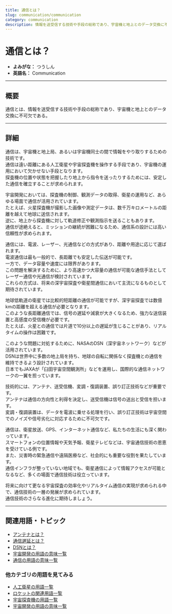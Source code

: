 ```yaml
---
title: 通信とは？
slug: communication/communication
category: communication
description: 情報を送受信する技術や手段の総称であり、宇宙機と地上とのデータ交換に不可欠である通信について、その定義や用語の意味について解説します
---
```



<Head>
  <script type="application/ld+json">
    {`{
      "@context": "https://schema.org",
      "@type": "DefinedTerm",
      "name": "通信",
      "inDefinedTermSet": "https://www.space-portal.org",
      "termCode": "communication/communication",
      "description": "情報を送受信する技術や手段の総称であり、宇宙機と地上とのデータ交換に不可欠である通信について、その定義や用語の意味及びその内容について解説します",
      "url": "https://www.space-portal.org/docs/communication/communication"
    }`}
  </script>
</Head>

# 通信とは？

- **よみがな：** つうしん  
- **英語名：** Communication  

---

## 概要

通信とは、情報を送受信する技術や手段の総称であり、宇宙機と地上とのデータ交換に不可欠である。

---

## 詳細

通信は、宇宙機と地上局、あるいは宇宙機同士の間で情報をやり取りするための技術です。  
通信は遠い距離にある人工衛星や宇宙探査機を操作する手段であり、宇宙機の運用において欠かせない手段となります。  
探査機の位置や状態を把握したり地上から指令を送ったりするためには、安定した通信を確立することが求められます。

宇宙開発においては、探査機の制御、観測データの取得、衛星の運用など、あらゆる場面で通信が活用されています。  
たとえば、火星探査機が撮影した画像や測定データは、数千万キロメートルの距離を越えて地球に送信されます。  
逆に、地上から探査機に対して軌道修正や観測指示を送ることもあります。  
通信が途絶えると、ミッションの継続が困難になるため、通信系の設計には高い信頼性が求められます。  

通信には、電波、レーザー、光通信などの方式があり、距離や用途に応じて選ばれます。  
電波通信は最も一般的で、長距離でも安定した伝送が可能です。  
一方で、データ容量や速度には限界があります。  
この問題を解決するために、より高速かつ大容量の通信が可能な通信手法としてレーザー通信や光通信が検討されています。  
これらの方式は、将来の深宇宙探査や衛星間通信において主流になるものとして期待されています。  

地球低軌道の衛星では比較的短距離の通信が可能ですが、深宇宙探査では数億kmの距離を超える通信が必要となります。  
このような長距離通信では、信号の遅延や減衰が大きくなるため、強力な送信装置と高感度の受信機が必要です。  
たとえば、火星との通信では片道で10分以上の遅延が生じることがあり、リアルタイムの操作は困難です。  

このような問題に対処するために、NASAのDSN（深宇宙ネットワーク）などが活用されています。  
DSNは世界中に多数の地上局を持ち、地球の自転に関係なく探査機との通信を維持できるよう設計されています。  
日本でもJAXAが「臼田宇宙空間観測所」などを運用し、国際的な通信ネットワークの一翼を担っています。  

技術的には、アンテナ、送受信機、変調・復調装置、誤り訂正技術などが重要です。  
アンテナは通信の方向性と利得を決定し、送受信機は信号の送出と受信を担います。  
変調・復調装置は、データを電波に乗せる処理を行い、誤り訂正技術は宇宙空間でのノイズや信号劣化に対応するために不可欠です。  

通信は、衛星放送、GPS、インターネット通信など、私たちの生活にも深く関わっています。  
スマートフォンの位置情報や天気予報、衛星テレビなどは、宇宙通信技術の恩恵を受けている例です。  
また、災害時の緊急通信や遠隔医療など、社会的にも重要な役割を果たしています。  
通信インフラが整っていない地域でも、衛星通信によって情報アクセスが可能となるなど、多くの場面で通信技術は役立っています。  

将来に向けて更なる宇宙探査の効率化やリアルタイム通信の実現が求められる中で、通信技術の一層の発展が求められています。  
通信技術のさらなる進化に期待しましょう。

---

## 関連用語・トピック

- [アンテナとは？](docs/communication/technology/antenna)
- [通信遅延とは？](docs/communication/technology/communication-delay)
- [DSNとは？](docs/communication/system/dsn)
- [宇宙開発の用語の意味一覧](docs/category/glossary)
- [通信の用語の意味一覧](docs/category/communication)

### 他カテゴリの用語を見てみる
- [人工衛星の用語一覧](docs/category/satellite)
- [ロケットの関連用語一覧](docs/category/rocket)
- [宇宙探査機の用語一覧](docs/category/explorer)
- [宇宙開発の用語の意味一覧](docs/category/glossary)
